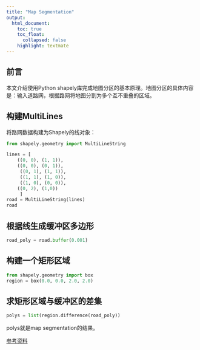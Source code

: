 ```yaml
---
title: "Map Segmentation"
output:
  html_document:
    toc: true
    toc_float: 
      collapsed: false
    highlight: textmate
---
```


## 前言
本文介绍使用Python shapely库完成地图分区的基本原理。地图分区的具体内容是：输入道路网，根据路网将地图分割为多个互不重叠的区域。

## 构建MultiLines
将路网数据构建为Shapely的线对象：
```python
from shapely.geometry import MultiLineString

lines = [
    ((0, 0), (1, 1)),
    ((0, 0), (0, 1)),
     ((0, 1), (1, 1)),
     ((1, 1), (1, 0)),
     ((1, 0), (0, 0)),
    ((0, 2), (1,0))
     ]
road = MultiLineString(lines)
road
```

## 根据线生成缓冲区多边形
```python
road_poly = road.buffer(0.001)
```


## 构建一个矩形区域
```python
from shapely.geometry import box
region = box(0.0, 0.0, 2.0, 2.0)
```

## 求矩形区域与缓冲区的差集
```python
polys = list(region.difference(road_poly))
```

polys就是map segmentation的结果。

[参考资料](https://gis.stackexchange.com/questions/58245/generate-polygons-from-a-set-of-intersecting-lines)
